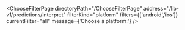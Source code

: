


<ChooseFilterPage
    directoryPath="/ChooseFilterPage"
    address="/lib-v1/predictions/interpret"
    filterKind="platform"
    filters={['android','ios']}
    currentFilter="all"
    message={'Choose a platform:'}
/>
